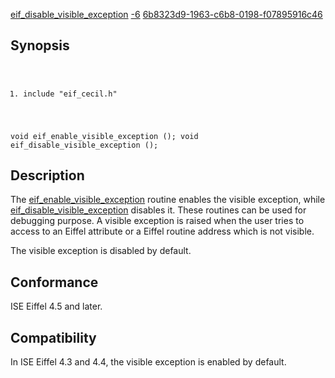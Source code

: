 [[Property:title|eif_disable_visible_exception]]
[[Property:weight|-6]]
[[Property:uuid|6b8323d9-1963-c6b8-0198-f07895916c46]]
==Synopsis==
<code lang="text">
#include "eif_cecil.h"

void eif_enable_visible_exception ();
void eif_disable_visible_exception ();
</code>

==Description==
The [[eif_enable_visible_exception]] routine enables the visible exception, while [[eif_disable_visible_exception]] disables it. These routines can be used for debugging purpose. A visible exception is raised when the user tries to access to an Eiffel attribute or a Eiffel routine address which is not visible. 

The visible exception is disabled by default. 

==Conformance==

ISE Eiffel 4.5 and later. 

==Compatibility==

In ISE Eiffel 4.3 and 4.4, the visible exception is enabled by default. 


{{SeeAlso| <br/>
[[eif_attribute]] <br/>
[[eif_procedure]] <br/>
[[eif_reference_function]] }}



